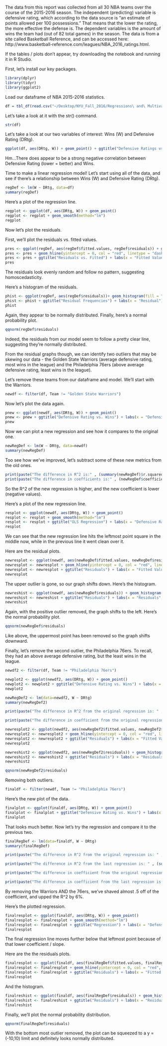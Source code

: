 
The data from this report was collected from all 30 NBA teams over the course of the 2015-2016 season. The independent (predicting) variable is defensive rating, which according to the data source is “an estimate of points allowed per 100 possessions.”  That means that the lower the rating, the more effective the defense is. The dependent variables is the amount of wins the team had (out of 82 total games) in the season. The data is from a site called Basketball Reference, and can be accessed here: http://www.basketball-reference.com/leagues/NBA_2016_ratings.html. 

If the tables / plots don't appear, try downloading the notebook and running it in R Studio.

First, let's install our key packages.

```r
library(dplyr)
library(tidyr)
library(ggplot2)
```

Load our dataframe of NBA 2015-2016 statistics.

```r
df = tbl_df(read.csv("~/Desktop/NYU_Fall_2016/Regressions\ and\ Multivariate\ Data\ Analysis/NBA/teams.csv"))
```

Let's take a look at it with the str() command.

```r
str(df)
```

Let's take a look at our two variables of interest: Wins (W) and Defensive Rating (DRtg).

```r
ggplot(df, aes(DRtg, W)) + geom_point() + ggtitle("Defensive Ratings vs. Wins") + labs(x = "Defensive Ratings") + labs(y = "Wins")
```

Hm...There does appear to be a strong negative correlation between Defensive Rating (lower = better) and Wins.

Time to make a linear regression model! Let's start using all of the data, and see if there's a relationship between Wins (W) and Defensive Rating (DRtg).

```r
regDef <- lm(W ~ DRtg, data=df)
summary(regDef)
```

Here's a plot of the regression line.

```r
regplot <- ggplot(df, aes(DRtg, W)) + geom_point()
regplot <- regplot + geom_smooth(method="lm")
regplot
```


Now let's plot the residuals.

First, we'll plot the residuals vs. fitted values.

```r
pres <- ggplot(regDef, aes(regDef$fitted.values, regDef$residuals)) + geom_point()
pres <- pres + geom_hline(yintercept = 0, col = "red", linetype = "dashed")
pres <- pres + ggtitle("Residuals vs. Fitted") + labs(x = "Fitted Values") + labs(y = "Residuals")
pres
```

The residuals look evenly random and follow no pattern, suggesting homoscedasticity.

Here's a histogram of the residuals.

```r
phist <- ggplot(regDef, aes(regDef$residuals))+ geom_histogram(fill = "blue")
phist <- phist + ggtitle("Residual Frequencies") + labs(x = "Residual") + labs(y = "Count")
phist
```

Again, they appear to be normally distributed. Finally, here's a normal probability plot.

```r
qqnorm(regDef$residuals)
```

Indeed, the residuals from our model seem to follow a pretty clear line, suggesting they're normally distributed. 

From the residual graphs though, we can identify two outliers that may be skewing our data - the Golden State Warriors (average defensive rating, most wins in the league) and the Philadelphia 76ers (above average defensive rating, least wins in the league).

Let's remove these teams from our dataframe and model. We'll start with the Warriors.

```r
newdf <- filter(df, Team != "Golden State Warriors")
```

Now let's plot the data again.

```r
pnew <- ggplot(newdf, aes(DRtg, W)) + geom_point()
pnew <- pnew + ggtitle("Defensive Rating vs. Wins") + labs(x = "Defensive Rating", y = "Wins")
pnew
```

Now we can plot a new regression and see how it compares to the original one.

```r
newRegDef <- lm(W ~ DRtg, data=newdf)
summary(newRegDef)
```

Too see how we've improved, let's subtract some of these new metrics from the old ones.

```r
print(paste("The difference in R^2 is:" , (summary(newRegDef)$r.squared) - summary(regDef)$r.squared))
print(paste("The difference in coefficients is:" , (newRegDef$coefficients[2] - regDef$coefficients[2])))
```

So the R^2 of the new regression is higher, and the new coefficient is lower (negative values).

Here's a plot of the new regression line.

```r
resplot <- ggplot(newdf, aes(DRtg, W)) + geom_point()
resplot <- resplot + geom_smooth(method="lm")
resplot <- resplot + ggtitle("OLS Regression") + labs(x = "Defensive Rating", y = "Wins")
resplot
```

We can see that the new regression line hits the leftmost point square in the middle now, while in the previous line it went clean over it.

Here are the residual plots.

```r
newresplot <- ggplot(newdf, aes(newRegDef$fitted.values, newRegDef$residuals)) + geom_point()
newresplot <- newresplot + geom_hline(yintercept = 0, col = "red", linetype = "dashed")
newresplot <- newresplot + ggtitle("Residuals") + labs(x = "Fitted Values", y = "Residuals")
newresplot
```

The upper outlier is gone, so our graph shifts down. Here's the histogram.

```r
newreshist <- ggplot(newdf, aes(newRegDef$residuals)) + geom_histogram(fill = "blue") 
newreshist <- newreshist + ggtitle("Residuals") + labs(x = "Residuals", y = "Count")
newreshist
```

Again, with the positive outlier removed, the graph shifts to the left. Here's the normal probability plot.

```r
qqnorm(newRegDef$residuals)
```

Like above, the uppermost point has been removed so the graph shifts downward.

Finally, let's remove the second outlier, the Philadelphia 76ers. To recall, they had an above average defensive rating, but the least wins in the league.

```r
newdf2 <- filter(df, Team != "Philadelphia 76ers")
```

```r
newplot2 <- ggplot(newdf2, aes(DRtg, W)) + geom_point()
newplot2 <- newplot2 + ggtitle("Defensive Rating vs. Wins") + labs(x = "Defensive Rating", y = "Wins")
newplot2 
```

```r
newRegDef2 <- lm(data=newdf2, W ~ DRtg)
summary(newRegDef2)
```

```r
print(paste("The difference in R^2 from the original regression is: " , (summary(newRegDef2)$r.squared) - summary(regDef)$r.squared))

print(paste("The difference in coefficient from the original regression is: " , (newRegDef2$coefficients[2]) - regDef$coefficients[2]))
```

```r
newresplot2 <- ggplot(newdf2, aes(newRegDef2$fitted.values, newRegDef2$residuals)) + geom_point()
newresplot2 <- newresplot2 + geom_hline(yintercept = 0, col = "red", linetype = "dashed")
newresplot2 <- newresplot2 + ggtitle("Residuals") + labs(x = "Fitted Values", y = "Residuals")
newresplot2
```

```r
newreshist2 <- ggplot(newdf2, aes(newRegDef2$residuals)) + geom_histogram(fill = "blue")
newreshist2 <- newreshist2 + ggtitle("Residuals") + labs(x = "Residuals", y = "Count")
newreshist2
```

```r
qqnorm(newRegDef2$residuals)
```

Removing both outliers.

```r
finaldf <- filter(newdf, Team != "Philadelphia 76ers")
```

Here's the new plot of the data.

```r
finalplot <- ggplot(finaldf, aes(DRtg, W)) + geom_point()
finalplot <- finalplot + ggtitle("Defensive Rating vs. Wins") + labs(x = "Defensive Rating", y = "Wins")
finalplot
```

That looks much better. Now let's try the regression and compare it to the previous two.

```r
finalRegDef <- lm(data=finaldf, W ~ DRtg)
summary(finalRegDef)
```

```r
print(paste("The difference in R^2 from the original regression is: " , (summary(finalRegDef)$r.squared) - summary(regDef)$r.squared))

print(paste("The difference in R^2 from the last regression is: " , (summary(finalRegDef)$r.squared) - summary(newRegDef)$r.squared))

print(paste("The difference in coefficient from the original regression is: " , (finalRegDef$coefficients[2]) - regDef$coefficients[2]))

print(paste("The difference in coefficient from the last regression is: " , (finalRegDef$coefficients[2]) - newRegDef$coefficients[2]))
```

By removing the Warriors AND the 76ers, we've shaved almost .5 off of the coefficient, and upped the R^2 by 6%.

Here's the plotted regression.

```r
finalresplot <- ggplot(finaldf, aes(DRtg, W)) + geom_point()
finalresplot <- finalresplot + geom_smooth(method="lm")
finalresplot <- finalresplot + ggtitle("Regression") + labs(x = "Defensive Rating", y = "Wins")
finalresplot
```

The final regression line moves further below that leftmost point because of that lower coefficient / slope.

Here are the the residuals plots.

```r
finalresplot <- ggplot(finaldf, aes(finalRegDef$fitted.values, finalRegDef$residuals)) + geom_point()
finalresplot <- finalresplot + geom_hline(yintercept = 0, col = "red", linetype = "dashed")
finalresplot <- finalresplot + ggtitle("Residuals") + labs(x = "Fitted Values", y = "Residuals")
finalresplot
```

And the histogram.

```r
finalreshist <- ggplot(finaldf, aes(finalRegDef$residuals)) + geom_histogram(fill = "blue")
finalreshist <- finalreshist + ggtitle("Residuals") + labs(x = "Residuals", y = "Count")
finalreshist
```

Finally, we'll plot the normal probability distribution.

```r
qqnorm(finalRegDef$residuals)
```

With the bottom most outlier removed, the plot can be squeezed to a y = (-10,10) limit and definitely looks normally distributed.
